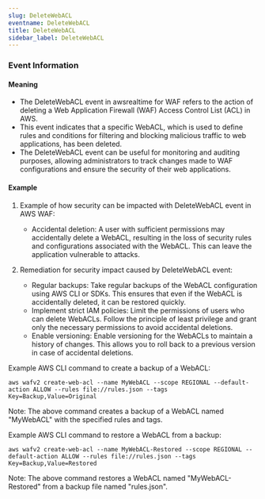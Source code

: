 ```yaml
--- 
slug: DeleteWebACL
eventname: DeleteWebACL
title: DeleteWebACL
sidebar_label: DeleteWebACL
---
```

                       
### Event Information

#### Meaning

- The DeleteWebACL event in awsrealtime for WAF refers to the action of deleting a Web Application Firewall (WAF) Access Control List (ACL) in AWS.
- This event indicates that a specific WebACL, which is used to define rules and conditions for filtering and blocking malicious traffic to web applications, has been deleted.
- The DeleteWebACL event can be useful for monitoring and auditing purposes, allowing administrators to track changes made to WAF configurations and ensure the security of their web applications.

#### Example

1. Example of how security can be impacted with DeleteWebACL event in AWS WAF:
   - Accidental deletion: A user with sufficient permissions may accidentally delete a WebACL, resulting in the loss of security rules and configurations associated with the WebACL. This can leave the application vulnerable to attacks.

2. Remediation for security impact caused by DeleteWebACL event:
   - Regular backups: Take regular backups of the WebACL configuration using AWS CLI or SDKs. This ensures that even if the WebACL is accidentally deleted, it can be restored quickly.
   - Implement strict IAM policies: Limit the permissions of users who can delete WebACLs. Follow the principle of least privilege and grant only the necessary permissions to avoid accidental deletions.
   - Enable versioning: Enable versioning for the WebACLs to maintain a history of changes. This allows you to roll back to a previous version in case of accidental deletions.

Example AWS CLI command to create a backup of a WebACL:
```
aws wafv2 create-web-acl --name MyWebACL --scope REGIONAL --default-action ALLOW --rules file://rules.json --tags Key=Backup,Value=Original
```

Note: The above command creates a backup of a WebACL named "MyWebACL" with the specified rules and tags.

Example AWS CLI command to restore a WebACL from a backup:
```
aws wafv2 create-web-acl --name MyWebACL-Restored --scope REGIONAL --default-action ALLOW --rules file://rules.json --tags Key=Backup,Value=Restored
```

Note: The above command restores a WebACL named "MyWebACL-Restored" from a backup file named "rules.json".


 